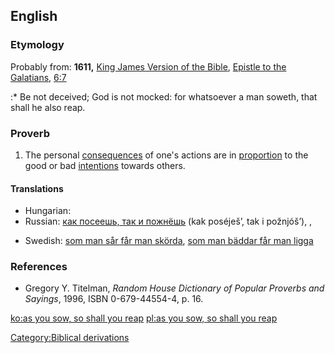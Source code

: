==English==

===Etymology===
Probably from: '''1611,''' [[w:King James Version of the Bible|King James Version of the Bible]], [[w:Epistle to the Galatians|Epistle to the Galatians]], [[s:Bible (King James)/Galatians#Chapter 6|6:7]]
:* Be not deceived; God is not mocked: for whatsoever a man soweth, that shall he also reap.

===Proverb===
{{infl|en|proverb|head=[[as]] [[you]] [[sow]], [[so]] [[shall]] [[you]] [[reap]]}}

# The personal [[consequences]] of one's actions are in [[proportion]] to the good or bad [[intentions]] towards others.

====Translations====
{{trans-top|consequences of actions are in proportion to intentions}}
* Hungarian: {{t-|hu|ki mint vet, úgy arat}}
* Russian: [[как посеешь, так и пожнёшь]] (kak poséješ’, tak i požnjóš’), {{t+|ru|что посеешь, то и пожнёшь}}, {{t|ru|как аукнется, так и откликнется}}
{{trans-mid}}
* Swedish: [[som man sår får man skörda]], [[som man bäddar får man ligga]]
{{trans-bottom}}

===References===
* Gregory Y. Titelman, ''Random House Dictionary of Popular Proverbs and Sayings'', 1996, ISBN 0-679-44554-4, p. 16.

[[Category:Biblical derivations]]

[[ko:as you sow, so shall you reap]]
[[pl:as you sow, so shall you reap]]